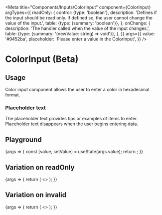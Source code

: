 
<Meta
  title="Components/Inputs/ColorInput"
  component={ColorInput}
  argTypes={{
    readOnly: {
      control: {type: 'boolean'},
      description:
        'Defines if the input should be read only. If defined so, the user cannot change the value of the input.',
      table: {type: {summary: 'boolean'}},
    },
    onChange: {
      description: 'The handler called when the value of the input changes.',
      table: {type: {summary: '(newValue: string) => void'}},
    },
  }}
  args={{
    value: '#9452ba',
    placeholder: 'Please enter a value in the ColorInput',
  }}
/>

# ColorInput (Beta)

## Usage

Color input component allows the user to enter a color in hexadecimal format.

### Placeholder text

The placeholder text provides tips or examples of items to enter. Placeholder text disappears when the user begins entering data.

## Playground

<Canvas>
  <Story name="Standard">
    {args => {
      const [value, setValue] = useState(args.value);
      return <ColorInput {...args} value={value} onChange={setValue} />;
    }}
  </Story>
</Canvas>

<ArgsTable story="Standard" />

## Variation on readOnly

<Canvas>
  <Story name="ReadOnly">
    {args => {
      return (
        <>
          <ColorInput value="#000" readOnly={false} />
          <ColorInput value="#008542" readOnly={true} />
        </>
      );
    }}
  </Story>
</Canvas>

## Variation on invalid

<Canvas>
  <Story name="Invalid">
    {args => {
      return (
        <>
          <ColorInput value="#ffe000" invalid={false} />
          <ColorInput value="not a color" invalid={true} />
        </>
      );
    }}
  </Story>
</Canvas>

